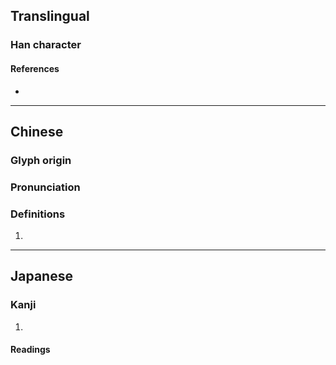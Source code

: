 {{character info}}

==Translingual==

===Han character===
{{Han char|rn=46|rad=山|as=07|sn=10|four=27767|canj=USKR|ids=⿰山君}}

====References====
* {{Han ref|kx=0311.240|dkj=08086|dj=0611.240|hdz=10776.090|uh=5CEE|ud=23790|bh=D16E|bd=53614}}

----

==Chinese==
{{zh-forms}}

===Glyph origin===
{{Han etym}}

===Pronunciation===
{{zh-pron
|m=qūn
|c=kwan1
|mc=y
|oc=y
|cat=}}

===Definitions===
{{zh-hanzi}}

# {{rfdef|zh|sort=山07}}

----

==Japanese==

===Kanji===
{{ja-kanji|grade=|rs=山07}}

# {{rfdef|ja|sort=山07}}

====Readings====
{{ja-readings|on=きん, こん, くん|kun=つらなる}}